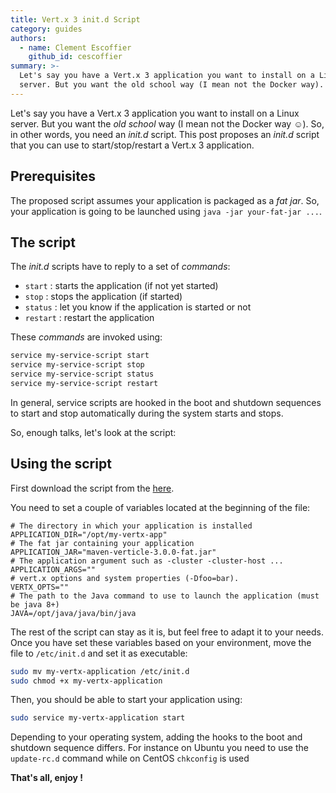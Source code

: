 ```yaml
---
title: Vert.x 3 init.d Script
category: guides
authors:
  - name: Clement Escoffier
    github_id: cescoffier
summary: >-
  Let's say you have a Vert.x 3 application you want to install on a Linux
  server. But you want the old school way (I mean not the Docker way).
---
```



Let's say you have a Vert.x 3 application you want to install on a Linux server. But you want the _old school_ way (I mean not the Docker way &#9786;). So, in other words, you need an _init.d_ script. This post proposes an _init.d_ script that you can use to start/stop/restart a Vert.x 3 application.

## Prerequisites

The proposed script assumes your application is packaged as a _fat jar_. So, your application is going to be launched using `java -jar your-fat-jar ...`.

## The script

The _init.d_ scripts have to reply to a set of _commands_:

* `start` : starts the application (if not yet started)
* `stop` : stops the application (if started)
* `status` : let you know if the application is started or not
* `restart` : restart the application

These _commands_ are invoked using:

```bash
service my-service-script start
service my-service-script stop
service my-service-script status
service my-service-script restart
```

In general, service scripts are hooked in the boot and shutdown sequences to start and stop automatically during the system starts and stops.

So, enough talks, let's look at the script:

<Gist url="https://gist.github.com/cescoffier/ccc8b391787e93f4e6e0" />

## Using the script

First download the script from the [here](https://gist.githubusercontent.com/cescoffier/ccc8b391787e93f4e6e0/raw/my-vertx-application).

You need to set a couple of variables located at the beginning of the file:

```properties
# The directory in which your application is installed
APPLICATION_DIR="/opt/my-vertx-app"
# The fat jar containing your application
APPLICATION_JAR="maven-verticle-3.0.0-fat.jar"
# The application argument such as -cluster -cluster-host ...
APPLICATION_ARGS=""
# vert.x options and system properties (-Dfoo=bar).
VERTX_OPTS=""
# The path to the Java command to use to launch the application (must be java 8+)
JAVA=/opt/java/java/bin/java
```

The rest of the script can stay as it is, but feel free to adapt it to your needs. Once you have set these variables based on your environment, move the file to `/etc/init.d` and set it as executable:

```bash
sudo mv my-vertx-application /etc/init.d
sudo chmod +x my-vertx-application
```

Then, you should be able to start your application using:

```bash
sudo service my-vertx-application start
```

Depending to your operating system, adding the hooks to the boot and shutdown sequence differs. For instance on Ubuntu you need to use the `update-rc.d` command while on CentOS `chkconfig` is used

**That's all, enjoy !**
